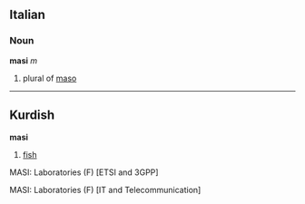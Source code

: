 ==Italian==
===Noun===
'''masi''' ''m''

# plural of [[maso]]

----
==Kurdish==

'''masi'''

#[[fish]]

MASI: Laboratories (F) [ETSI and 3GPP]

MASI: Laboratories (F) [IT and Telecommunication]
